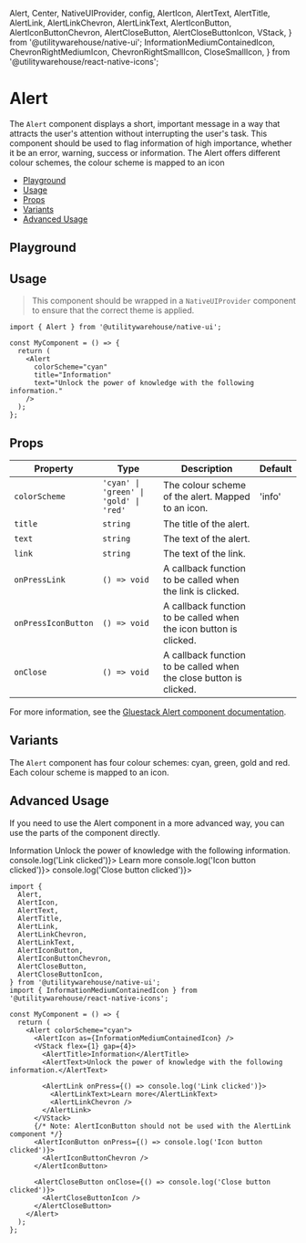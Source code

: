   Alert,
  Center,
  NativeUIProvider,
  config,
  AlertIcon,
  AlertText,
  AlertTitle,
  AlertLink,
  AlertLinkChevron,
  AlertLinkText,
  AlertIconButton,
  AlertIconButtonChevron,
  AlertCloseButton,
  AlertCloseButtonIcon,
  VStack,
} from '@utilitywarehouse/native-ui';
  InformationMediumContainedIcon,
  ChevronRightMediumIcon,
  ChevronRightSmallIcon,
  CloseSmallIcon,
} from '@utilitywarehouse/react-native-icons';

<Meta of={Stories} />

<ViewFigmaButton url="https://www.figma.com/design/3RY3OvLA88yZksRjOfjQJm/UW-App-UI?node-id=1746-4235" />

<BackToTopButton />

# Alert

The `Alert` component displays a short, important message in a way that attracts the user's attention without interrupting the user's task.
This component should be used to flag information of high importance, whether it be an error, warning, success or information.
The Alert offers different colour schemes, the colour scheme is mapped to an icon

- [Playground](#playground)
- [Usage](#usage)
- [Props](#props)
- [Variants](#variants)
- [Advanced Usage](#advanced-usage)

## Playground

<Primary />

<Controls />

## Usage

> This component should be wrapped in a `NativeUIProvider` component to ensure that the correct theme is applied.

<Canvas>
  <NativeUIProvider>
    <Alert
      colorScheme="cyan"
      title="Information"
      text="Unlock the power of knowledge with the following information."
    />
  </NativeUIProvider>
</Canvas>

```tsx
import { Alert } from '@utilitywarehouse/native-ui';

const MyComponent = () => {
  return (
    <Alert
      colorScheme="cyan"
      title="Information"
      text="Unlock the power of knowledge with the following information."
    />
  );
};
```

## Props

| Property            | Type                                   | Description                                                        | Default |
| ------------------- | -------------------------------------- | ------------------------------------------------------------------ | ------- |
| `colorScheme`       | `'cyan' \| 'green' \| 'gold' \| 'red'` | The colour scheme of the alert. Mapped to an icon.                 | 'info'  |
| `title`             | `string`                               | The title of the alert.                                            |         |
| `text`              | `string`                               | The text of the alert.                                             |         |
| `link`              | `string`                               | The text of the link.                                              |         |
| `onPressLink`       | `() => void`                           | A callback function to be called when the link is clicked.         |         |
| `onPressIconButton` | `() => void`                           | A callback function to be called when the icon button is clicked.  |         |
| `onClose`           | `() => void`                           | A callback function to be called when the close button is clicked. |         |

For more information, see the [Gluestack Alert component documentation](https://gluestack.io/ui/docs/components/feedback/alert).

## Variants

The `Alert` component has four colour schemes: cyan, green, gold and red. Each colour scheme is mapped to an icon.

<Canvas of={Stories.Variants} />

## Advanced Usage

If you need to use the Alert component in a more advanced way, you can use the parts of the component directly.

<Canvas>
  <NativeUIProvider>
    <Alert colorScheme="cyan">
      <AlertIcon />
      <VStack flex={1} gap={4}>
        <AlertTitle>Information</AlertTitle>
        <AlertText>Unlock the power of knowledge with the following information.</AlertText>
        <AlertLink onPress={() => console.log('Link clicked')}>
          <AlertLinkText>Learn more</AlertLinkText>
          <AlertLinkChevron />
        </AlertLink>
      </VStack>
      <AlertIconButton onPress={() => console.log('Icon button clicked')}>
        <AlertIconButtonChevron />
      </AlertIconButton>
      <AlertCloseButton onClose={() => console.log('Close button clicked')}>
        <AlertCloseButtonIcon />
      </AlertCloseButton>
    </Alert>

  </NativeUIProvider>
</Canvas>

```tsx
import {
  Alert,
  AlertIcon,
  AlertText,
  AlertTitle,
  AlertLink,
  AlertLinkChevron,
  AlertLinkText,
  AlertIconButton,
  AlertIconButtonChevron,
  AlertCloseButton,
  AlertCloseButtonIcon,
} from '@utilitywarehouse/native-ui';
import { InformationMediumContainedIcon } from '@utilitywarehouse/react-native-icons';

const MyComponent = () => {
  return (
    <Alert colorScheme="cyan">
      <AlertIcon as={InformationMediumContainedIcon} />
      <VStack flex={1} gap={4}>
        <AlertTitle>Information</AlertTitle>
        <AlertText>Unlock the power of knowledge with the following information.</AlertText>

        <AlertLink onPress={() => console.log('Link clicked')}>
          <AlertLinkText>Learn more</AlertLinkText>
          <AlertLinkChevron />
        </AlertLink>
      </VStack>
      {/* Note: AlertIconButton should not be used with the AlertLink component */}
      <AlertIconButton onPress={() => console.log('Icon button clicked')}>
        <AlertIconButtonChevron />
      </AlertIconButton>

      <AlertCloseButton onClose={() => console.log('Close button clicked')}>
        <AlertCloseButtonIcon />
      </AlertCloseButton>
    </Alert>
  );
};
```
